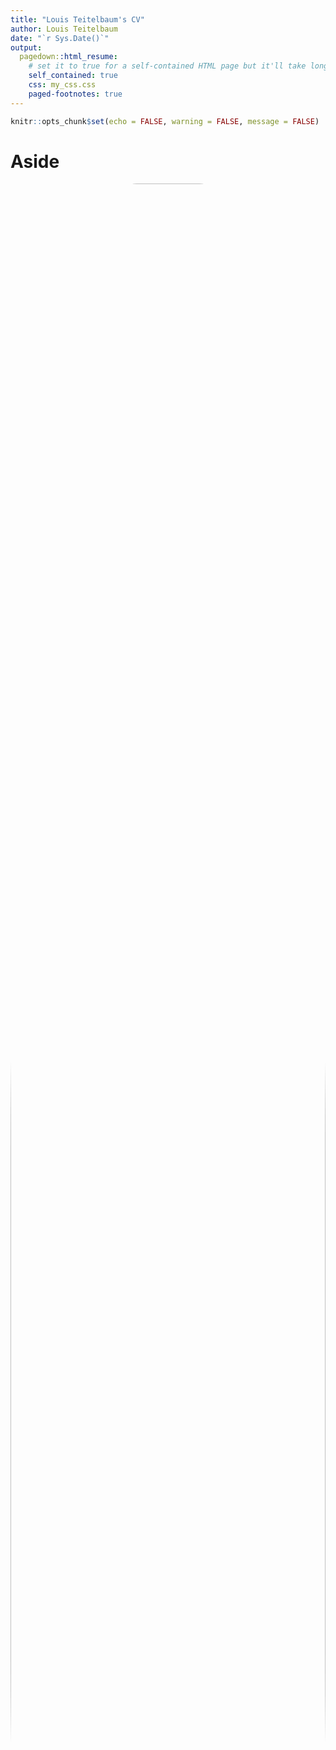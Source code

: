 ```yaml
---
title: "Louis Teitelbaum's CV"
author: Louis Teitelbaum
date: "`r Sys.Date()`"
output:
  pagedown::html_resume:
    # set it to true for a self-contained HTML page but it'll take longer to render
    self_contained: true
    css: my_css.css
    paged-footnotes: true
---
```


```r
knitr::opts_chunk$set(echo = FALSE, warning = FALSE, message = FALSE)
```

# Aside

<center><img src="images/louisprof.jpg" style="width:100%; border-radius: 40%;"/></center>

## Contact Info {#contact}

<i class="fa fa-envelope"></i> [louist\@post.bgu.ac.il](mailto:louist@post.bgu.ac.il){.email}\
<i class="fa fa-globe"></i> [Home Page](https://rimonim.github.io) \| <i class="fa fa-rss"></i> [Blog](https://rimonim.github.io/blog)\
<i class="fa fa-github"></i> [GitHub](https://github.com/rimonim) \| <i class="fa fa-linkedin"></i> [LinkedIn](https://www.linkedin.com/in/louisteitelbaum/)

## Languages {#languages}

English - native\
Hebrew - fluent

## Technical Skills

**Programming:** R, Python, SQL, Git(Hub), SPSS, Excel

**Documentation:** (R)Markdown/Quarto, JupyterLab, Google Docs/Sheets

**Design:** ggplot2, Gimp, Photoshop, Inkscape

**Deployment:** Shiny, Streamlit

## Disclaimer {#disclaimer}

Last updated on `r Sys.Date()`.

# Main

## Louis Teitelbaum {#title}

## Professional Experience {data-icon="laptop"}

### Neurocognitive Psychology Researcher

N/A

N/A

Since 2020

***Working Memory and Predictive Processing***: - Thesis work under supervision of Prof. Yoav Kessler, Ben Gurion University

***Language and Communication***: - Thesis work under supervision of Prof. Bruno Galantucci, Yeshiva University Psychology Department - Developed novel Natural Language Processing (NLP) based metrics for diadic conversations using Python and R. - Wrote peer review - Designed research agenda and experimental paradigm for the continuation of research post-COVID-19 - Read over 100 scholarly articles in the field of Language and Communication

***Power Dynamics in Long-Term Romantic Relationships***: - Research Assistant for Dr. Jenny Isaacs, Yeshiva University Psychology Department - Researched and designed survey for data collection. - Analyzed data in SPSS and R; finalized analysis for publication. - Logged over 200 hours as a primary contributor to project.

### R Developer

N/A

N/A

Since 2021

-   Developer of [*wormsplot*](https://github.com/rimonim/wormsplot) for visualizing the movements of historical figures; Read the [blog post](https://rimonim.github.io/blog/medieval_philosophers).

## Education {#education data-icon="graduation-cap" data-concise="true"}

### M.A. in Experimental Cognitive Psychology

Ben-Gurion University

Be'er Sheva, Israel

2022 - Present

**Supervisor:** Prof. Yoav Kessler

### B.A. in Psychology with Minor in Biology

Yeshiva University Honors

New York, NY

2018 - 2021

Graduated *Magna Cum Laude*

**Activities and societies:** Neuroscience Club President

## Awards and Scholarships {#awards data-icon="star-o"}

### Chaplain Joseph Hoenig Memorial Award for Excellence in the Study of Psychology

Yeshiva University Psychology Department

New York, NY

Sep 2021

### American Psychology-Law Society Grant for Undergraduate Research

American Psychological Association Division 41: American Psychology-Law Society

N/A

Jan 2021

For research in marital power dynamics in divorce mediation.

### Three funding awards from the Yeshiva University Honors Program

Yeshiva University Honors Program

New York, NY

2021

## Scientific Publications and Presentations {#pubs data-icon="file"}

### Theses

N/A

N/A

N/A

-   **Teitelbaum, L.** (2021). [*When faithful informational exchange is just not worth it: Reformulation ability as a predictor of other-initiated repair* [Honors thesis, Yeshiva University]. Yeshiva Academic Institutional Repository.](https://repository.yu.edu/handle/20.500.12202/7148)

### Poster Presentations

N/A

N/A

N/A

-   **Teitelbaum, L.** & Galantucci, B. (2021). When faithful informational Exchanges are just too much work: Repair avoidance and reformulation cost. *Poster presented at the 2021 Association for Psychological Science (APS) Virtual Convention*.
-   **Teitelbaum, L.**, Isaacs, J., & Pittinsky, N. (2021). Is power all bad? Marital power imbalances and effective role division. *Poster presented at the 2021 Association for Psychological Science (APS) Virtual Convention*.
